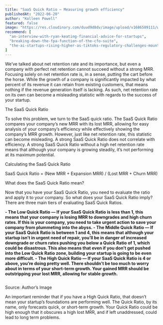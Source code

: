 ```yaml
---
title: "SaaS Quick Ratio — Measuring growth efficiency"
publishedAt: "2022-06-20"
author: "Kolleen Powell"
featured: false
image: "https://res.cloudinary.com/duud9d8dv/image/upload/v1686589111/web-app-clones/truewind.ai/saas-quick-ratio_kvblx8.jpg"
recommend: [
  "an-interview-with-ryan-keating-financial-advice-for-startups",
  "breaking-down-the-fpa-function-of-the-cfo-suite",
  "the-ai-startups-rising-higher-as-tiktoks-regulatory-challenges-mount"
]
---
```


We’ve talked about net retention rate and its importance, but even a company with perfect net retention cannot succeed without a strong MRR. Focusing solely on net retention rate is, in a sense, putting the cart before the horse. While the growth of a company is significantly impacted by what percent of its revenue it can retain from existing customers, that means nothing if the revenue generation itself is lacking. As such, net retention rate on its own can become a misleading statistic with regards to the success of your startup.

<span className="text-xl font-bold italic">The SaaS Quick Ratio</span>

To solve this problem, we turn to the SaaS quick ratio. The SaaS Quick Ratio compares your company’s new MRR with its lost MRR, allowing for easy analysis of your company’s efficiency while effectively showing the company’s MRR growth. However, just like net retention rate, this statistic can become misleading. A strong SaaS Quick Ratio does not correlate with efficiency. A strong SaaS Quick Ratio without a high net retention rate means that although your company is growing steadily, it’s not performing at its maximum potential.

<span className="font-semibold">Calculating the SaaS Quick Ratio</span>

SaaS Quick Ratio = (New MRR + Expansion MRR) / (Lost MRR + Churn MRR)

<span className="font-semibold">What does the SaaS Quick Ratio mean?</span>

Now that you have your SaaS Quick Ratio, you need to evaluate the ratio and apply it to your company. So what does your SaaS Quick Ratio imply? There are three main tiers of evaluating SaaS Quick Ratios.

<b>
  - The Low Quick Ratio — If your SaaS Quick Ratio is less than 1, this means
  that your company is losing MRR to downgrades and high churn rates. If this is
  your company, you need to take urgent action to save your company from
  plummeting into the abyss. 
  - The Middle Quick Ratio — If your SaaS Quick Ratio
  is between 1 and 4, this means that although your startup isn’t in urgent need
  of repair, you’ll be in danger of increased downgrade or churn rates pushing
  you below a Quick Ratio of 1, which could be disastrous. This also means that
  even if you don’t get pushed into the Low Quick Ratio zone, building your
  startup is going to be even more difficult. 
  - The High Quick Ratio — If your
  SaaS Quick Ratio is 4 or above, you’re doing pretty well. There shouldn’t be
  too much to worry about in terms of your short-term growth. Your gained MRR
  should be outstripping your lost MRR, allowing for stable growth.
</b>


<Image
  src="https://res.cloudinary.com/duud9d8dv/image/upload/v1686938067/web-app-clones/truewind.ai/62afdc87d831071aede0637c_1_IEZv6WXbC2jWB9ooV1S-SQ_rsskn8.png"
  alt=""
  width={600}
  height={600}
/>

<span className="flex justify-center">Source: Author’s Image</span>

An important reminder that if you have a High Quick Ratio, that doesn’t mean your startup’s foundations are performing well. The Quick Ratio, by its name, only forecasts quick, or short-term growth. Your Quick Ratio could be high enough that it obscures a high lost MRR, and if left unaddressed, could lead to long term problems.